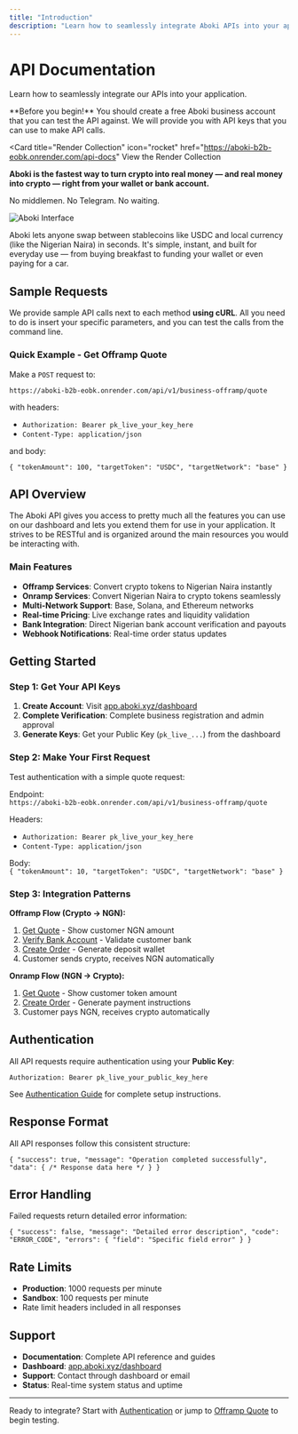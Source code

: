 ```yaml
---
title: "Introduction"
description: "Learn how to seamlessly integrate Aboki APIs into your application for instant crypto ↔ NGN conversion"
---
```


# API Documentation

Learn how to seamlessly integrate our APIs into your application.

<Note>
**Before you begin!**
You should create a free Aboki business account that you can test the API against. We will provide you with API keys that you can use to make API calls.
</Note>

<Card title="Render Collection" icon="rocket" href="https://aboki-b2b-eobk.onrender.com/api-docs"
  View the Render Collection
</Card>

**Aboki is the fastest way to turn crypto into real money — and real money into crypto — right from your wallet or bank account.**

No middlemen. No Telegram. No waiting.

![Aboki Interface](aboki-interface.png)

Aboki lets anyone swap between stablecoins like USDC and local currency (like the Nigerian Naira) in seconds. It's simple, instant, and built for everyday use — from buying breakfast to funding your wallet or even paying for a car.

## Sample Requests

We provide sample API calls next to each method **using cURL**. All you need to do is insert your specific parameters, and you can test the calls from the command line.

### Quick Example - Get Offramp Quote

Make a `POST` request to:

`https://aboki-b2b-eobk.onrender.com/api/v1/business-offramp/quote`

with headers:

- `Authorization: Bearer pk_live_your_key_here`  
- `Content-Type: application/json`  

and body:

`{ "tokenAmount": 100, "targetToken": "USDC", "targetNetwork": "base" }`

## API Overview

The Aboki API gives you access to pretty much all the features you can use on our dashboard and lets you extend them for use in your application. It strives to be RESTful and is organized around the main resources you would be interacting with.

### Main Features

- **Offramp Services**: Convert crypto tokens to Nigerian Naira instantly
- **Onramp Services**: Convert Nigerian Naira to crypto tokens seamlessly  
- **Multi-Network Support**: Base, Solana, and Ethereum networks
- **Real-time Pricing**: Live exchange rates and liquidity validation
- **Bank Integration**: Direct Nigerian bank account verification and payouts
- **Webhook Notifications**: Real-time order status updates

## Getting Started

### Step 1: Get Your API Keys

1. **Create Account**: Visit [app.aboki.xyz/dashboard](https://app.aboki.xyz/dashboard)
2. **Complete Verification**: Complete business registration and admin approval
3. **Generate Keys**: Get your Public Key (`pk_live_...`) from the dashboard

### Step 2: Make Your First Request

Test authentication with a simple quote request:  

Endpoint:  
`https://aboki-b2b-eobk.onrender.com/api/v1/business-offramp/quote`

Headers:  
- `Authorization: Bearer pk_live_your_key_here`  
- `Content-Type: application/json`  

Body:  
`{ "tokenAmount": 10, "targetToken": "USDC", "targetNetwork": "base" }`

### Step 3: Integration Patterns

**Offramp Flow (Crypto → NGN):**
1. [Get Quote](/api-reference/offramp-quote) - Show customer NGN amount
2. [Verify Bank Account](/api-reference/verify-account) - Validate customer bank
3. [Create Order](/api-reference/create-offramp) - Generate deposit wallet
4. Customer sends crypto, receives NGN automatically

**Onramp Flow (NGN → Crypto):**
1. [Get Quote](/api-reference/onramp-quote) - Show customer token amount
2. [Create Order](/api-reference/create-onramp) - Generate payment instructions
3. Customer pays NGN, receives crypto automatically

## Authentication

All API requests require authentication using your **Public Key**:

`Authorization: Bearer pk_live_your_public_key_here`

See [Authentication Guide](/authentication) for complete setup instructions.

## Response Format

All API responses follow this consistent structure:

`{ "success": true, "message": "Operation completed successfully", "data": { /* Response data here */ } }`

## Error Handling

Failed requests return detailed error information:

`{ "success": false, "message": "Detailed error description", "code": "ERROR_CODE", "errors": { "field": "Specific field error" } }`

## Rate Limits

- **Production**: 1000 requests per minute
- **Sandbox**: 100 requests per minute
- Rate limit headers included in all responses

## Support

- **Documentation**: Complete API reference and guides
- **Dashboard**: [app.aboki.xyz/dashboard](https://app.aboki.xyz/dashboard)
- **Support**: Contact through dashboard or email
- **Status**: Real-time system status and uptime

---

Ready to integrate? Start with [Authentication](/authentication) or jump to [Offramp Quote](/api-reference/offramp-quote) to begin testing.
